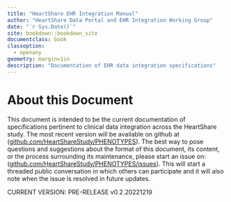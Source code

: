 ```yaml
---
title: "HeartShare EHR Integration Manual"
author: "HeartShare Data Portal and EHR Integration Working Group"
date: "`r Sys.Date()`"
site: bookdown::bookdown_site
documentclass: book
classoption:
  - openany
geometry: margin=1in
description: "Documentation of EHR data integration specifications"
---
```


# About this Document {-}

This document is intended to be the current documentation of specifications pertinent to clinical data integration across the HeartShare study. The most recent version will be available on github at ([github.com/HeartShareStudy/PHENOTYPES](https://github.com/HeartShareStudy/PHENOTYPES)). The best way to pose questions and suggestions about the format of this document, its content, or the process surrounding its maintenance, please start an issue on: ([github.com/HeartShareStudy/PHENOTYPES/issues](https://github.com/HeartShareStudy/PHENOTYPES/issues)). This will start a threaded public conversation in which others can participate and it will also note when the issue is resolved in future updates.

CURRENT VERSION: PRE-RELEASE v0.2.20221219
